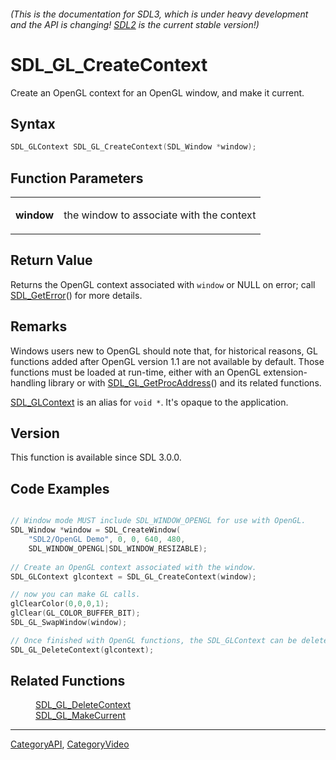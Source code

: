 ====== (This is the documentation for SDL3, which is under heavy development and the API is changing! [https://wiki.libsdl.org/ SDL2] is the current stable version!) ======
= SDL_GL_CreateContext =

Create an OpenGL context for an OpenGL window, and make it current.

== Syntax ==

<syntaxhighlight lang='c'>
SDL_GLContext SDL_GL_CreateContext(SDL_Window *window);
</syntaxhighlight>

== Function Parameters ==

{|
|'''window'''
|the window to associate with the context
|}

== Return Value ==

Returns the OpenGL context associated with <code>window</code> or NULL on
error; call [[SDL_GetError]]() for more details.

== Remarks ==

Windows users new to OpenGL should note that, for historical reasons, GL
functions added after OpenGL version 1.1 are not available by default.
Those functions must be loaded at run-time, either with an OpenGL
extension-handling library or with [[SDL_GL_GetProcAddress]]() and its
related functions.

[[SDL_GLContext]] is an alias for <code>void *</code>. It's opaque to the
application.

== Version ==

This function is available since SDL 3.0.0.

== Code Examples ==

<syntaxhighlight lang='c++'>

// Window mode MUST include SDL_WINDOW_OPENGL for use with OpenGL.
SDL_Window *window = SDL_CreateWindow(
    "SDL2/OpenGL Demo", 0, 0, 640, 480, 
    SDL_WINDOW_OPENGL|SDL_WINDOW_RESIZABLE);
  
// Create an OpenGL context associated with the window.
SDL_GLContext glcontext = SDL_GL_CreateContext(window);

// now you can make GL calls.
glClearColor(0,0,0,1);
glClear(GL_COLOR_BUFFER_BIT);
SDL_GL_SwapWindow(window);

// Once finished with OpenGL functions, the SDL_GLContext can be deleted.
SDL_GL_DeleteContext(glcontext);  
</syntaxhighlight>

== Related Functions ==

:[[SDL_GL_DeleteContext]]
:[[SDL_GL_MakeCurrent]]

----
[[CategoryAPI]], [[CategoryVideo]]


